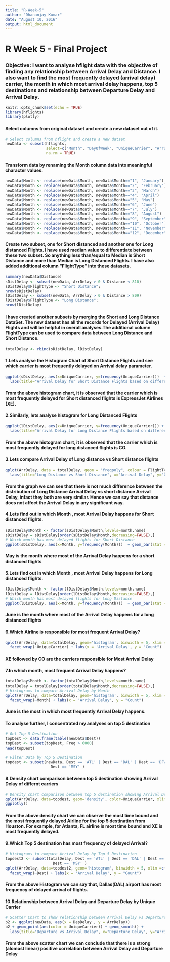 ```yaml
---
title: "R-Week-5"
author: "Dhananjay Kumar"
date: "August 10, 2016"
output: html_document
---
```


# R Week 5 - Final Project

### Objective: I want to analyse hflight data with the objective of finding any relationship between Arrival Delay and Distance. I also want to find the most frequently delayed (arrival delay) carrier, the month in which most arrival delay happens, top 5 destinations and relationship between Departure Delay and Arrival Delay. 

```r
knitr::opts_chunk$set(echo = TRUE)
library(hflights)
library(plotly)
```

#### Select columns from original dataset and create a new dataset out of it.
```r
# Select columns from hflight and create a new datset
newData <- subset(hflights, 
                  select=c("Month", "DayOfWeek", "UniqueCarrier", "ArrDelay","DepDelay", "Dest", "Distance"),
                  na.rm = TRUE)
```

#### Transform data by renaming the Month column data into meaningful character values.
```r
newData$Month <- replace(newData$Month, newData$Month=="1", "January")
newData$Month <- replace(newData$Month, newData$Month=="2", "February")
newData$Month <- replace(newData$Month, newData$Month=="3", "March")
newData$Month <- replace(newData$Month, newData$Month=="4", "April")
newData$Month <- replace(newData$Month, newData$Month=="5", "May")
newData$Month <- replace(newData$Month, newData$Month=="6", "June")
newData$Month <- replace(newData$Month, newData$Month=="7", "July")
newData$Month <- replace(newData$Month, newData$Month=="8", "August")
newData$Month <- replace(newData$Month, newData$Month=="9", "September")
newData$Month <- replace(newData$Month, newData$Month=="10", "October")
newData$Month <- replace(newData$Month, newData$Month=="11", "November")
newData$Month <- replace(newData$Month, newData$Month=="12", "December")
```

#### Create two subset, one for Short distanced and another one for Long distanced Flights. I have used median value to differentiate between these two subset. So anything less than/equal to Median is Short Distance and more than Median is Long Distanced Flights. I have also added additional column "FlightType" into these datasets. 
```r
summary(newData$Distance)
sDistDelay <- subset(newData, ArrDelay > 0 & Distance < 810)
sDistDelay$FlightType <- "Short Distance";
nrow(sDistDelay)
lDistDelay <- subset(newData, ArrDelay > 0 & Distance > 809)
lDistDelay$FlightType <- "Long Distance";
nrow(lDistDelay)
```

#### I have created another subsets by merging the Short and Long Distance DataSet. The new dataset has all the records for Delayed (Arrival Delay) Flights and will be helpful in overall analyses.The additional column FlightType can be used to compare data between Long Distance and Short Distance.
```r
totalDelay <- rbind(sDistDelay, lDistDelay)
```

#### 1.Lets analyse the Histogram Chart of Short Distance Flights and see which carrier is most frequently delayed on Arrival delay parameter.
```r
ggplot(sDistDelay, aes(x=UniqueCarrier, y=frequency(UniqueCarrier)))  + geom_bar(stat = "identity")  +
  labs(title="Arrival Delay for Short Distance Flights based on different Carriers", x="Carrier", y="Count") 
```

#### From the above histogram chart, it is observed that the carrier which is most frequently delayed for Short distanced flights is ExpressJet Airlines (XE). 


#### 2.Similarly, lets analyse histogram for Long Distanced Flights
```r
ggplot(lDistDelay, aes(x=UniqueCarrier, y=frequency(UniqueCarrier))) + geom_bar(stat = "identity")  +
  labs(title="Arrival Delay for Long Distance Flights based on different Carriers", x="Carrier", y="Count") 
```

#### From the above histogram chart, it is observed that the carrier which is most frequently delayed for long distanced flights is CO. 

#### 3.Lets compare Arrival Delay of Long distance vs Short distance flights
```r
qplot(ArrDelay, data = totalDelay, geom = "freqpoly", colour = FlightType, xlim =c(-20, 200)) +
  labs(title="Long Distance vs Short Distance", x="Arrival Delay", y="Count") 
```

#### From the graph we can see that there is not much difference between the distribution of Long Distance Arrival Delay vs short distance Arrival Delay, infact they both are very similar. Hence we can say that distance does not affect the Arrival Delay in any significant way.

#### 4.Lets find out in which Month , most Arrival Delay happens for Short distanced flights.
```r
sDistDelay$Month <- factor(sDistDelay$Month,levels=month.name)
sDistDelay = sDistDelay[order(sDistDelay$Month,decreasing=FALSE),]
# Which month has most delayed flights for Short Distance
ggplot(sDistDelay, aes(x=Month, y=frequency(Month)))  + geom_bar(stat = "identity")  + labs( x="Month", y="Count") 
```

#### May is the month where most of the Arrival Delay happens for a short distanced flights

#### 5.Lets find out in which Month , most Arrival Delay happens for Long distanced flights.
```r
lDistDelay$Month <- factor(lDistDelay$Month,levels=month.name)
lDistDelay = lDistDelay[order(lDistDelay$Month,decreasing=FALSE),]
# Which month has most delayed flights for Long Distance
ggplot(lDistDelay, aes(x=Month, y=frequency(Month)))  + geom_bar(stat = "identity") + labs( x="Month", y="Count") 
```

#### June is the month where most of the Arrival Delay happens for a long distanced flights

#### 6.Which Airline is responsible for most frequent Arrival Delay?
```r
qplot(ArrDelay, data=totalDelay, geom='histogram', binwidth = 5, xlim =c(-25, 200), main='Arrival Delays by Airlines') +
  facet_wrap(~UniqueCarrier) + labs(x = 'Arrival Delay', y = "Count")
```

#### XE followed by CO are the carriers responsible for Most Arrival Delay  

#### 7.In which month, most frequent Arrival Delay happens?
```r
totalDelay$Month <- factor(totalDelay$Month,levels=month.name)
totalDelay = totalDelay[order(totalDelay$Month,decreasing=FALSE),]
# Histograms to compare Arrival Delay by Month
qplot(ArrDelay, data=totalDelay, geom='histogram', binwidth = 5, xlim =c(-25, 200), main='Arrival Delays by Month') +
  facet_wrap(~Month) + labs(x = 'Arrival Delay', y = "Count")
```

#### June is the most in which most frequently Arrival Delay happens.

#### To analyse further, I concentrated my analyses on top 5 destination
```r
# Get Top 5 Destination
topDest <- data.frame(table(newData$Dest))
topDest <- subset(topDest, Freq > 6000)
head(topDest)

# Filter Data by Top 5 Destination
topdest <- subset(newData, Dest == 'ATL' | Dest == 'DAL' | Dest == 'DFW' | Dest == 'LAX' | 
                    Dest == 'MSY' )
```

#### 8.Density chart comparison between top 5 destination showing Arrival Delay of differnt carriers
```r
# Density chart comparison between top 5 destination showing Arrival Delay of differnt carriers
qplot(ArrDelay, data=topdest, geom='density', color=UniqueCarrier, xlim =c(-25, 150)) + facet_grid(Dest ~.)
ggplotly()
```

#### From the above density chart we can observe the most time bound and the most frequently delayed Airline for the top 5 destination from Houston. For example, for Atlanta, FL airline is most time bound and XE is most frequently delayed.


#### 9.Which Top 5 destination has most frequency of delayed Arrival?
```r
# Histograms to compare Arrival Delay by Top 5 Destination
topdest2 <- subset(totalDelay, Dest == 'ATL' | Dest == 'DAL' | Dest == 'DFW' | Dest == 'LAX' | 
                     Dest == 'MSY' )
qplot(ArrDelay, data=topdest2, geom='histogram', binwidth = 5, xlim =c(0, 150), main='Arrival Delays by Destination') +
  facet_wrap(~Dest) + labs(x = 'Arrival Delay', y = "Count")
```


#### From the above Histogram we can say that, Dallas(DAL) airport has most frequency of delayed arrival of flights.

#### 10.Relationship between Arrival Delay and Departure Delay by Unique Carrier
```r
# Scatter Chart to show relationship between Arrival Delay vs Departure Delay
b2 <- ggplot(newData, aes(x = DepDelay , y = ArrDelay)) 
b2 + geom_point(aes(color = UniqueCarrier)) + geom_smooth() + 
  labs(title="Departure vs Arrival Delay", x="Departure Delay", y="Arrival Delay")
```

#### From the above scatter chart we can conclude that there is a strong (alomost linear) positive correlation between Arrival Delay and Departure Delay
